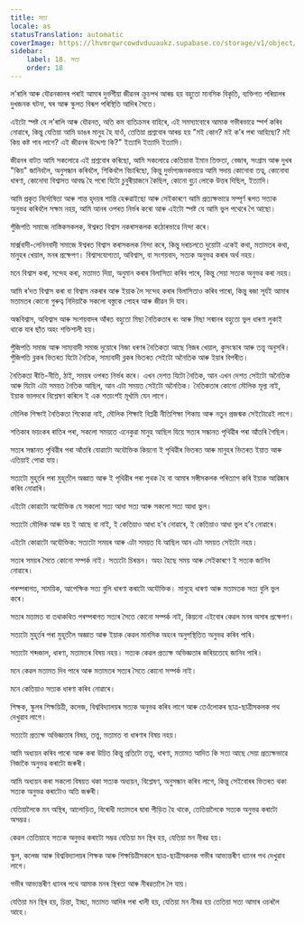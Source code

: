 ```yaml
---
title: সত্য
locale: as
statusTranslation: automatic
coverImage: https://lhvmrqwrcowdvduuaukz.supabase.co/storage/v1/object/public/strapi-uploads/small_cover-educacion-fundamental.webp-2d51a7828a2b1309555be27f7e2a61a0.webp
sidebar:
    label: 18. সত্য
    order: 18
---
```

ল’ৰালি আৰু যৌৱনকালৰ পৰাই আমাৰ দুৰ্ভগীয়া জীৱনৰ ক্ৰুচপথ আৰম্ভ হয় বহুতো মানসিক বিকৃতি, ব্যক্তিগত পৰিয়ালৰ দুখজনক ঘটনা, ঘৰ আৰু স্কুলত বিৰূপ পৰিস্থিতি আদিৰ সৈতে।

এইটো স্পষ্ট যে ল’ৰালি আৰু যৌৱনত, অতি কম ব্যতিক্ৰমৰ বাহিৰে, এই সমস্যাবোৰে আমাক গভীৰভাৱে স্পৰ্শ কৰিব নোৱাৰে, কিন্তু যেতিয়া আমি ডাঙৰ মানুহ হৈ যাওঁ, তেতিয়া প্ৰশ্নবোৰ আৰম্ভ হয় "মই কোন? মই ক’ৰ পৰা আহিছো? মই কিয় কষ্ট পাব লাগে? এই জীৱনৰ উদ্দেশ্য কি?" ইত্যাদি ইত্যাদি ইত্যাদি।

জীৱনৰ বাটত আমি সকলোৱে এই প্ৰশ্নবোৰ কৰিছো, আমি সকলোৱে কেতিয়াবা ইমান তিক্ততা, বেজাৰ, সংগ্ৰাম আৰু দুখৰ "কিয়" জানিবলৈ, অনুসন্ধান কৰিবলৈ, শিকিবলৈ বিচাৰিছো, কিন্তু দুৰ্ভাগ্যজনকভাৱে আমি সদায় কোনোবা তত্ব, কোনোবা ধাৰণা, কোনোবা বিশ্বাসত আবদ্ধ হৈ পৰো যিটো চুবুৰীয়াজনে কৈছিল, কোনো বুঢ়া লোকে উত্তৰ দিছিল, ইত্যাদি।

আমি প্ৰকৃত নিৰ্দোষিতা আৰু শান্ত হৃদয়ৰ শান্তি হেৰুৱাইছো আৰু সেইকাৰণে আমি প্ৰত্যক্ষভাৱে সম্পূৰ্ণ ৰূপত সত্যক অনুভৱ কৰিবলৈ সক্ষম নহয়, আমি আনৰ ওপৰত নিৰ্ভৰ কৰো আৰু এইটো স্পষ্ট যে আমি ভুল পথেৰে গৈ আছো।

পুঁজিপতি সমাজে নাস্তিকসকলক, ঈশ্বৰত বিশ্বাস নকৰাসকলক কঠোৰভাৱে নিন্দা কৰে।

মাৰ্ক্সবাদী-লেনিনবাদী সমাজে ঈশ্বৰত বিশ্বাস কৰাসকলক নিন্দা কৰে, কিন্তু দৰাচলতে দুয়োটা একেই কথা, মতামতৰ কথা, মানুহৰ খেয়াল, মনৰ প্ৰক্ষেপণ। বিশ্বাসযোগ্যতা, অবিশ্বাস, বা সংশয়বাদ, সত্যক অনুভৱ কৰাৰ অৰ্থ নহয়।

মনে বিশ্বাস কৰা, সন্দেহ কৰা, মতামত দিয়া, অনুমান কৰাৰ বিলাসিতা কৰিব পাৰে, কিন্তু সেয়া সত্যক অনুভৱ কৰা নহয়।

আমি ৰ’দত বিশ্বাস কৰা বা বিশ্বাস নকৰাৰ আৰু ইয়াক লৈ সন্দেহ কৰাৰ বিলাসিতাও কৰিব পাৰো, কিন্তু ৰজা সূৰ্যই আমাৰ মতামতৰ কোনো গুৰুত্ব নিদিয়াকৈ সকলো বস্তুকে পোহৰ আৰু জীৱন দি যাব।

অন্ধবিশ্বাস, অবিশ্বাস আৰু সংশয়বাদৰ আঁৰত বহুতো মিছা নৈতিকতাৰ ৰং আৰু মিছা সন্মানৰ বহুতো ভুল ধাৰণা লুকাই থাকে যাৰ ছাঁত অহং শক্তিশালী হয়।

পুঁজিপতি সমাজ আৰু সাম্যবাদী সমাজ দুয়োৰে নিজা ধৰণৰ নৈতিকতা আছে নিজৰ খেয়াল, কুসংস্কাৰ আৰু তত্ত্ব অনুসৰি। পুঁজিপতি ব্লকৰ ভিতৰত যিটো নৈতিক, সাম্যবাদী ব্লকৰ ভিতৰত সেইটো অনৈতিক আৰু ইয়াৰ বিপৰীত।

নৈতিকতা ৰীতি-নীতি, ঠাই, সময়ৰ ওপৰত নিৰ্ভৰ কৰে। এখন দেশত যিটো নৈতিক, আন এখন দেশত সেইটো অনৈতিক আৰু যিটো এটা সময়ত নৈতিক আছিল, আন এটা সময়ত সেইটো অনৈতিক। নৈতিকতাৰ কোনো মৌলিক মূল্য নাই, ইয়াক ভালদৰে বিশ্লেষণ কৰিলে ই এক শতাংশই মূৰ্খামি যেন লাগে।

মৌলিক শিক্ষাই নৈতিকতা শিকোৱা নাই, মৌলিক শিক্ষাই বিপ্লৱী নীতিশিক্ষা শিকায় আৰু নতুন প্ৰজন্মক সেইটোৱেই লাগে।

শতিকাৰ ভয়ংকৰ ৰাতিৰ পৰা, সকলো সময়তে এনেকুৱা মানুহ আছিল যিয়ে সত্যৰ সন্ধানত পৃথিৱীৰ পৰা আঁতৰি গৈছিল।

সত্যৰ সন্ধানত পৃথিৱীৰ পৰা আঁতৰি যোৱাটো অযৌক্তিক কিয়নো ই পৃথিৱীৰ ভিতৰত আৰু মানুহৰ ভিতৰত ইয়াত আৰু এতিয়াই পোৱা যায়।

সত্যটো মুহূৰ্তৰ পৰা মুহূৰ্তলৈ অজ্ঞাত আৰু ই পৃথিৱীৰ পৰা পৃথক হৈ বা আমাৰ সঙ্গীসকলক পৰিত্যাগ কৰি ইয়াক আৱিষ্কাৰ কৰিব নোৱাৰি।

এইটো কোৱাটো অযৌক্তিক যে সকলো সত্য আধা সত্য আৰু সকলো সত্য আধা ভুল।

সত্যটো মৌলিক আৰু হয় ই আছে বা নাই, ই কেতিয়াও আধা হ’ব নোৱাৰে, ই কেতিয়াও আধা ভুল হ’ব নোৱাৰে।

এইটো কোৱাটো অযৌক্তিক: সত্যটো সময়ৰ আৰু এটা সময়ত যি আছিল আন এটা সময়ত সেইটো নহয়।

সত্যৰ সময়ৰ সৈতে কোনো সম্পৰ্ক নাই। সত্যটো চিৰন্তন। অহং হৈছে সময় আৰু সেইকাৰণে ই সত্যক জানিব নোৱাৰে।

পৰম্পৰাগত, সাময়িক, আপেক্ষিক সত্য বুলি ধাৰণা কৰাটো অযৌক্তিক। মানুহে ধাৰণা আৰু মতামতক সত্য বুলি ভুল কৰে।

সত্যৰ মতামত বা তথাকথিত পৰম্পৰাগত সত্যৰ সৈতে কোনো সম্পৰ্ক নাই, কিয়নো এইবোৰ কেৱল মনৰ অসাৰ প্ৰক্ষেপণ।

সত্যটো মুহূৰ্তৰ পৰা মুহূৰ্তলৈ অজ্ঞাত আৰু ইয়াক কেৱল মানসিক অহংৰ অনুপস্থিতিত অনুভৱ কৰিব পাৰি।

সত্যটো শব্দজাল, ধাৰণা, মতামতৰ বিষয় নহয়। সত্যক কেৱল প্ৰত্যক্ষ অভিজ্ঞতাৰ জৰিয়তেহে জানিব পাৰি।

মনে কেৱল মতামত দিব পাৰে আৰু মতামতৰ সত্যৰ সৈতে কোনো সম্পৰ্ক নাই।

মনে কেতিয়াও সত্যক ধাৰণা কৰিব নোৱাৰে।

শিক্ষক, স্কুলৰ শিক্ষয়িত্ৰী, কলেজ, বিশ্ববিদ্যালয়ৰ সত্যক অনুভৱ কৰিব লাগে আৰু তেওঁলোকৰ ছাত্ৰ-ছাত্ৰীসকলক পথ দেখুৱাব লাগে।

সত্যটো প্ৰত্যক্ষ অভিজ্ঞতাৰ বিষয়, তত্ত্ব, মতামত বা ধাৰণাৰ বিষয় নহয়।

আমি অধ্যয়ন কৰিব পাৰো আৰু কৰা উচিত কিন্তু প্ৰতিটো তত্ত্ব, ধাৰণা, মতামত আদিত কি সত্য আছে সেয়া প্ৰত্যক্ষভাৱে নিজাকৈ অনুভৱ কৰাটো জৰুৰী।

আমি অধ্যয়ন কৰা সকলো বিষয়ত থকা সত্যক অধ্যয়ন, বিশ্লেষণ, অনুসন্ধান কৰিব লাগে, কিন্তু সেইবোৰৰ ভিতৰত থকা সত্যক অনুভৱ কৰাটোও অতি জৰুৰী।

যেতিয়ালৈকে মন অস্থিৰ, আলোড়িত, বিৰোধী মতামতৰ দ্বাৰা পীড়িত হৈ থাকে, তেতিয়ালৈকে সত্যক অনুভৱ কৰাটো অসম্ভৱ।

কেৱল তেতিয়াহে সত্যক অনুভৱ কৰাটো সম্ভৱ যেতিয়া মন স্থিৰ হয়, যেতিয়া মন নীৰৱ হয়।

স্কুল, কলেজ আৰু বিশ্ববিদ্যালয়ৰ শিক্ষক আৰু শিক্ষয়িত্ৰীসকলে ছাত্ৰ-ছাত্ৰীসকলক গভীৰ আভ্যন্তৰীণ ধ্যানৰ পথ দেখুৱাব লাগে।

গভীৰ আভ্যন্তৰীণ ধ্যানৰ পথে আমাক মনৰ স্থিৰতা আৰু নীৰৱতালৈ লৈ যায়।

যেতিয়া মন স্থিৰ হয়, চিন্তা, ইচ্ছা, মতামত আদিৰ পৰা খালী হয়, যেতিয়া মন নীৰৱ হয় তেতিয়া সত্য আমাৰ ওচৰলৈ আহে।

